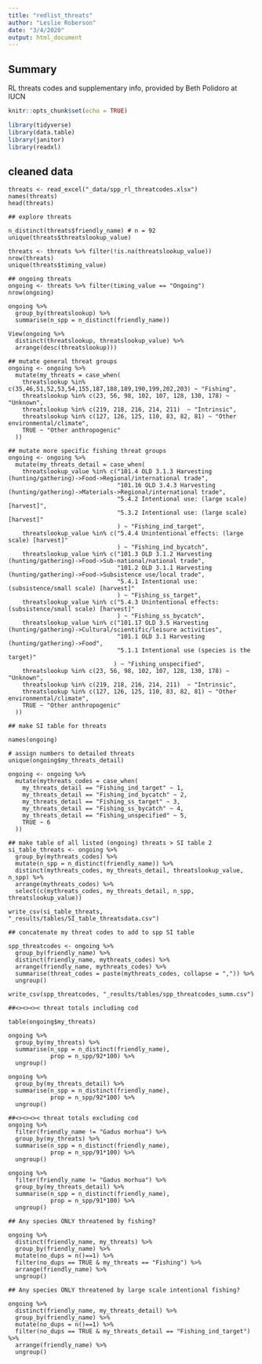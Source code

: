 ```yaml
---
title: "redlist_threats"
author: "Leslie Roberson"
date: "3/4/2020"
output: html_document
---
```


## Summary

RL threats codes and supplementary info, provided by Beth Polidoro at IUCN

```r
knitr::opts_chunk$set(echo = TRUE)

library(tidyverse)
library(data.table)
library(janitor)
library(readxl)

```

## cleaned data

```load

threats <- read_excel("_data/spp_rl_threatcodes.xlsx")
names(threats)
head(threats)

## explore threats

n_distinct(threats$friendly_name) # n = 92
unique(threats$threatslookup_value)

threats <- threats %>% filter(!is.na(threatslookup_value))
nrow(threats) 
unique(threats$timing_value)

## ongoing threats
ongoing <- threats %>% filter(timing_value == "Ongoing")
nrow(ongoing) 

ongoing %>%
  group_by(threatslookup) %>%
  summarise(n_spp = n_distinct(friendly_name))

View(ongoing %>%
  distinct(threatslookup, threatslookup_value) %>%
  arrange(desc(threatslookup)))

## mutate general threat groups
ongoing <- ongoing %>%
  mutate(my_threats = case_when(
    threatslookup %in% c(35,46,51,52,53,54,155,187,188,189,190,199,202,203) ~ "Fishing",
    threatslookup %in% c(23, 56, 98, 102, 107, 128, 130, 178) ~ "Unknown",
    threatslookup %in% c(219, 218, 216, 214, 211)  ~ "Intrinsic",
    threatslookup %in% c(127, 126, 125, 110, 83, 82, 81) ~ "Other environmental/climate",
    TRUE ~ "Other anthropogenic"
  ))

## mutate more specific fishing threat groups
ongoing <- ongoing %>%
  mutate(my_threats_detail = case_when(
    threatslookup_value %in% c("101.4 OLD 3.1.3 Harvesting (hunting/gathering)->Food->Regional/international trade",
                               "101.16 OLD 3.4.3 Harvesting (hunting/gathering)->Materials->Regional/international trade",
                               "5.4.2 Intentional use: (large scale) [harvest]",
                               "5.3.2 Intentional use: (large scale) [harvest]"
                               ) ~ "Fishing_ind_target",
    threatslookup_value %in% c("5.4.4 Unintentional effects: (large scale) [harvest]"
                               ) ~ "Fishing_ind_bycatch",
    threatslookup_value %in% c("101.3 OLD 3.1.2 Harvesting (hunting/gathering)->Food->Sub-national/national trade",
                               "101.2 OLD 3.1.1 Harvesting (hunting/gathering)->Food->Subsistence use/local trade",
                               "5.4.1 Intentional use: (subsistence/small scale) [harvest]"
                               ) ~ "Fishing_ss_target",
    threatslookup_value %in% c("5.4.3 Unintentional effects: (subsistence/small scale) [harvest]"
                               ) ~ "Fishing_ss_bycatch",
    threatslookup_value %in% c("101.17 OLD 3.5 Harvesting (hunting/gathering)->Cultural/scientific/leisure activities",
                               "101.1 OLD 3.1 Harvesting (hunting/gathering)->Food",
                               "5.1.1 Intentional use (species is the target)"
                              ) ~ "Fishing_unspecified",
    threatslookup %in% c(23, 56, 98, 102, 107, 128, 130, 178) ~ "Unknown",
    threatslookup %in% c(219, 218, 216, 214, 211)  ~ "Intrinsic",
    threatslookup %in% c(127, 126, 125, 110, 83, 82, 81) ~ "Other environmental/climate",
    TRUE ~ "Other anthropogenic"
  ))

## make SI table for threats 

names(ongoing)

# assign numbers to detailed threats
unique(ongoing$my_threats_detail)

ongoing <- ongoing %>%
  mutate(mythreats_codes = case_when(
    my_threats_detail == "Fishing_ind_target" ~ 1,
    my_threats_detail == "Fishing_ind_bycatch" ~ 2,
    my_threats_detail == "Fishing_ss_target" ~ 3,
    my_threats_detail == "Fishing_ss_bycatch" ~ 4,
    my_threats_detail == "Fishing_unspecified" ~ 5,
    TRUE ~ 6
  ))

## make table of all listed (ongoing) threats > SI table 2
si_table_threats <- ongoing %>%
  group_by(mythreats_codes) %>%
  mutate(n_spp = n_distinct(friendly_name)) %>%
  distinct(mythreats_codes, my_threats_detail, threatslookup_value, n_spp) %>%
  arrange(mythreats_codes) %>%
  select(c(mythreats_codes, my_threats_detail, n_spp, threatslookup_value))

write_csv(si_table_threats, "_results/tables/SI_table_threatsdata.csv") 
  
## concatenate my threat codes to add to spp SI table

spp_threatcodes <- ongoing %>%
  group_by(friendly_name) %>%
  distinct(friendly_name, mythreats_codes) %>%
  arrange(friendly_name, mythreats_codes) %>%
  summarise(threat_codes = paste(mythreats_codes, collapse = ",")) %>%
  ungroup()

write_csv(spp_threatcodes, "_results/tables/spp_threatcodes_summ.csv")

##<><><>< threat totals including cod

table(ongoing$my_threats)

ongoing %>%
  group_by(my_threats) %>%
  summarise(n_spp = n_distinct(friendly_name),
            prop = n_spp/92*100) %>%
  ungroup()

ongoing %>%
  group_by(my_threats_detail) %>%
  summarise(n_spp = n_distinct(friendly_name),
            prop = n_spp/92*100) %>%
  ungroup()

##<><><>< threat totals excluding cod
ongoing %>%
  filter(friendly_name != "Gadus morhua") %>%
  group_by(my_threats) %>%
  summarise(n_spp = n_distinct(friendly_name),
            prop = n_spp/91*100) %>%
  ungroup()

ongoing %>%
  filter(friendly_name != "Gadus morhua") %>%
  group_by(my_threats_detail) %>%
  summarise(n_spp = n_distinct(friendly_name),
            prop = n_spp/91*100) %>%
  ungroup()

## Any species ONLY threatened by fishing?

ongoing %>%
  distinct(friendly_name, my_threats) %>%
  group_by(friendly_name) %>%
  mutate(no_dups = n()==1) %>%
  filter(no_dups == TRUE & my_threats == "Fishing") %>% 
  arrange(friendly_name) %>%
  ungroup()

## Any species ONLY threatened by large scale intentional fishing?

ongoing %>%
  distinct(friendly_name, my_threats_detail) %>%
  group_by(friendly_name) %>%
  mutate(no_dups = n()==1) %>%
  filter(no_dups == TRUE & my_threats_detail == "Fishing_ind_target") %>% 
  arrange(friendly_name) %>%
  ungroup()
  
```

